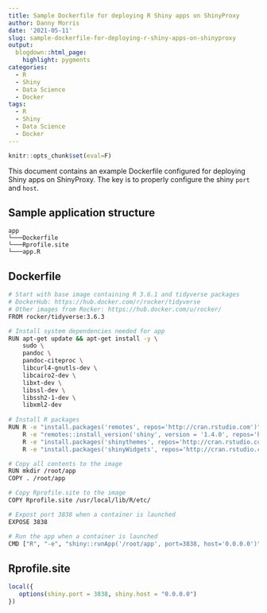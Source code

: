 ```yaml
---
title: Sample Dockerfile for deploying R Shiny apps on ShinyProxy
author: Danny Morris
date: '2021-05-11'
slug: sample-dockerfile-for-deploying-r-shiny-apps-on-shinyproxy
output: 
  blogdown::html_page:
    highlight: pygments
categories:
  - R
  - Shiny
  - Data Science
  - Docker
tags:
  - R
  - Shiny
  - Data Science
  - Docker
---
```


```r
knitr::opts_chunk$set(eval=F) 
```

This document contains an example Dockerfile configured for deploying Shiny apps on ShinyProxy. The key is to properly configure the shiny `port` and `host`.

## Sample application structure

```
app
└───Dockerfile
└───Rprofile.site
└───app.R
```

## Dockerfile

```bash
# Start with base image containing R 3.6.1 and tidyverse packages
# DockerHub: https://hub.docker.com/r/rocker/tidyverse
# Other images from Rocker: https://hub.docker.com/u/rocker/
FROM rocker/tidyverse:3.6.3

# Install system dependencies needed for app
RUN apt-get update && apt-get install -y \
    sudo \
    pandoc \
    pandoc-citeproc \
    libcurl4-gnutls-dev \
    libcairo2-dev \
    libxt-dev \
    libssl-dev \
    libssh2-1-dev \
    libxml2-dev
    
# Install R packages   
RUN R -e "install.packages('remotes', repos='http://cran.rstudio.com')" &&\
    R -e "remotes::install_version('shiny', version = '1.4.0', repos='http://cran.rstudio.com')" &&\
    R -e "install.packages('shinythemes', repos='http://cran.rstudio.com')" &&\
    R -e "install.packages('shinyWidgets', repos='http://cran.rstudio.com')" &&\

# Copy all contents to the image
RUN mkdir /root/app
COPY . /root/app

# Copy Rprofile.site to the image
COPY Rprofile.site /usr/local/lib/R/etc/

# Expost port 3838 when a container is launched
EXPOSE 3838

# Run the app when a container is launched
CMD ["R", "-e", "shiny::runApp('/root/app', port=3838, host='0.0.0.0')"]
```

## Rprofile.site

```r
local({
   options(shiny.port = 3838, shiny.host = "0.0.0.0")
})
```